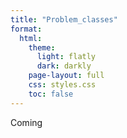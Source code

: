 ```yaml
---
title: "Problem_classes"
format:
  html:
    theme:
      light: flatly
      dark: darkly
    page-layout: full
    css: styles.css
    toc: false
---
```


{Coming Soon. . .}


